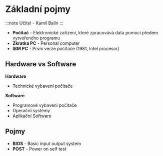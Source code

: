# Základní pojmy

:::note
Učitel - Kamil Balín
:::

- **Počítač** - Elektronické zařízení, které zpracovává data pomocí předem vytvořeného programu
- **Zkratka PC** - Personal computer
- **IBM PC** - První verze počítače (1981, Intel procesor)

## Hardware vs Software

**Hardware**

- Technické vybavení počítače

**Software**

- Programové vybavení počítače
- Operační systémy
- Aplikační Software

## Pojmy

- **BIOS** - Basic input output system
- **POST** - Power on self test
